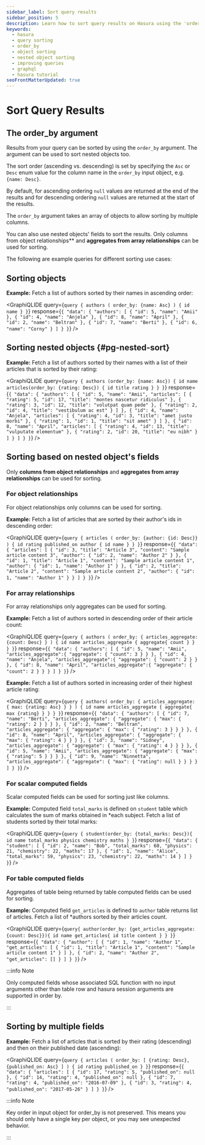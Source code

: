 ```yaml
---
sidebar_label: Sort query results
sidebar_position: 5
description: Learn how to sort query results on Hasura using the 'order_by' argument. Tutorial includes sorting objects & nested objects.
keywords:
  - hasura
  - query sorting
  - order_by
  - object sorting
  - nested object sorting
  - improving queries
  - graphql
  - hasura tutorial
seoFrontMatterUpdated: true
---
```



# Sort Query Results

## The **order_by** argument

Results from your query can be sorted by using the `order_by` argument. The argument can be used to sort nested objects
too.

The sort order (ascending vs. descending) is set by specifying the `Asc` or `Desc` enum value for the column name in the
`order_by` input object, e.g. `{name: Desc}`.

By default, for ascending ordering `null` values are returned at the end of the results and for descending ordering
`null` values are returned at the start of the results.

The `order_by` argument takes an array of objects to allow sorting by multiple columns.

You can also use nested objects' fields to sort the results. Only columns from object relationships** and **aggregates
from array relationships** can be used for sorting.

The following are example queries for different sorting use cases:

## Sorting objects

**Example:** Fetch a list of authors sorted by their names in ascending order:

<GraphiQLIDE
  query={`query {
  authors (
    order_by: {name: Asc}
  ) {
    id
    name
  }
}`}
  response={`{
  "data": {
    "authors": [
      {
        "id": 5,
        "name": "Amii"
      },
      {
        "id": 4,
        "name": "Anjela"
      },
      {
        "id": 8,
        "name": "April"
      },
      {
        "id": 2,
        "name": "Beltran"
      },
      {
        "id": 7,
        "name": "Berti"
      },
      {
        "id": 6,
        "name": "Corny"
      }
    ]
  }
}`}
/>

## Sorting nested objects {#pg-nested-sort}

**Example:** Fetch a list of authors sorted by their names with a list of their articles that is sorted by their rating:

<GraphiQLIDE
  query={`query {
  authors (order_by: {name: Asc}) {
    id
    name
    articles(order_by: {rating: Desc}) {
      id
      title
      rating
    }
  }
}`}
  response={`{
  "data": {
    "authors": [
      {
        "id": 5,
        "name": "Amii",
        "articles": [
          {
            "rating": 5,
            "id": 17,
            "title": "montes nascetur ridiculus"
          },
          {
            "rating": 3,
            "id": 12,
            "title": "volutpat quam pede"
          },
          {
            "rating": 2,
            "id": 4,
            "title": "vestibulum ac est"
          }
        ]
      },
      {
        "id": 4,
        "name": "Anjela",
        "articles": [
          {
            "rating": 4,
            "id": 3,
            "title": "amet justo morbi"
          },
          {
            "rating": 1,
            "id": 1,
            "title": "sit amet"
          }
        ]
      },
      {
        "id": 8,
        "name": "April",
        "articles": [
          {
            "rating": 4,
            "id": 13,
            "title": "vulputate elementum"
          },
          {
            "rating": 2,
            "id": 20,
            "title": "eu nibh"
          }
        ]
      }
    ]
  }
}`}
/>

## Sorting based on nested object's fields

Only **columns from object relationships** and **aggregates from array relationships** can be used for sorting.

### For object relationships

For object relationships only columns can be used for sorting.

**Example:** Fetch a list of articles that are sorted by their author's ids in descending order:

<GraphiQLIDE
  query={`query {
  articles (
    order_by: {author: {id: Desc}}
  ) {
    id
    rating
    published_on
    author {
      id
      name
    }
  }
}`}
  response={`{
  "data": {
    "articles": [
      {
        "id": 3,
        "title": "Article 3",
        "content": "Sample article content 3",
        "author": {
          "id": 2,
          "name": "Author 2"
        }
      },
      {
        "id": 1,
        "title": "Article 1",
        "content": "Sample article content 1",
        "author": {
          "id": 1,
          "name": "Author 1"
        }
      },
      {
        "id": 2,
        "title": "Article 2",
        "content": "Sample article content 2",
        "author": {
          "id": 1,
          "name": "Author 1"
        }
      }
    ]
  }
}`}
/>

### For array relationships

For array relationships only aggregates can be used for sorting.

**Example:** Fetch a list of authors sorted in descending order of their article count:

<GraphiQLIDE
  query={`query {
  authors (
    order_by: {
      articles_aggregate: {count: Desc}
    }
  ) {
    id
    name
    articles_aggregate {
      aggregate{
        count
      }
    }
  }
}`}
  response={`{
  "data": {
    "authors": [
      {
        "id": 5,
        "name": "Amii",
        "articles_aggregate":{
          "aggregate": {
            "count": 3
          }
        }
      },
      {
        "id": 4,
        "name": "Anjela",
        "articles_aggregate":{
          "aggregate": {
            "count": 2
          }
        }
      },
      {
        "id": 8,
        "name": "April",
        "articles_aggregate":{
          "aggregate": {
            "count": 2
          }
        }
      }
    ]
  }
}`}
/>

**Example:** Fetch a list of authors sorted in increasing order of their highest article rating:

<GraphiQLIDE
  query={`query {
  authors(
    order_by: {
      articles_aggregate: {
        max: {rating: Asc}
      }
    }
  ) {
    id
    name
    articles_aggregate {
      aggregate{
        max {rating}
      }
    }
  }
}`}
  response={`{
  "data": {
    "authors": [
      {
        "id": 7,
        "name": "Berti",
        "articles_aggregate": {
          "aggregate": {
            "max": {
              "rating": 2
            }
          }
        }
      },
      {
        "id": 2,
        "name": "Beltran",
        "articles_aggregate": {
          "aggregate": {
            "max": {
              "rating": 3
            }
          }
        }
      },
      {
        "id": 8,
        "name": "April",
        "articles_aggregate": {
          "aggregate": {
            "max": {
              "rating": 4
            }
          }
        }
      },
      {
        "id": 3,
        "name": "Sidney",
        "articles_aggregate": {
          "aggregate": {
            "max": {
              "rating": 4
            }
          }
        }
      },
      {
        "id": 5,
        "name": "Amii",
        "articles_aggregate": {
          "aggregate": {
            "max": {
              "rating": 5
            }
          }
        }
      },
      {
        "id": 9,
        "name": "Ninnetta",
        "articles_aggregate": {
          "aggregate": {
            "max": {
              "rating": null
            }
          }
        }
      }
    ]
  }
}`}
/>

### For scalar computed fields

Scalar computed fields can be used for sorting just like columns.

**Example:** Computed field `total_marks` is defined on `student` table which calculates the sum of marks obtained in
\*each subject. Fetch a list of students sorted by their total marks:

<GraphiQLIDE
  query={`query {
  student(order_by: {total_marks: Desc}){
    id
    name
    total_marks
    physics
    chemistry
    maths
  }
}`}
  response={`{
  "data": {
    "student": [
      {
        "id": 2,
        "name": "Bob",
        "total_marks": 60,
        "physics": 21,
        "chemistry": 22,
        "maths": 17
      },
      {
        "id": 1,
        "name": "Alice",
        "total_marks": 59,
        "physics": 23,
        "chemistry": 22,
        "maths": 14
      }
    ]
  }
}`}
/>

### For table computed fields

Aggregates of table being returned by table computed fields can be used for sorting.

**Example:** Computed field `get_articles` is defined to `author` table returns list of articles. Fetch a list of
\*authors sorted by their articles count.

<GraphiQLIDE
  query={`query{
  author(order_by: {get_articles_aggregate: {count: Desc}}){
    id
    name
    get_articles{
      id
      title
      content
    }
  }
}`}
  response={`{
  "data": {
    "author": [
      {
        "id": 1,
        "name": "Author 1",
        "get_articles": [
          {
            "id": 1,
            "title": "Article 1",
            "content": "Sample article content 1"
          }
        ]
      },
      {
        "id": 2,
        "name": "Author 2",
        "get_articles": []
      }
    ]
  }
}`}
/>

:::info Note

Only computed fields whose associated SQL function with no input arguments other than table row and hasura session
arguments are supported in order by.

:::

## Sorting by multiple fields

**Example:** Fetch a list of articles that is sorted by their rating (descending) and then on their published date
(ascending):

<GraphiQLIDE
  query={`query {
  articles (
    order_by: [
      {rating: Desc},
      {published_on: Asc}
    ]
  ) {
    id
    rating
    published_on
  }
}`}
  response={`{
  "data": {
    "articles": [
      {
        "id": 17,
        "rating": 5,
        "published_on": null
      },
      {
        "id": 14,
        "rating": 4,
        "published_on": null
      },
      {
        "id": 7,
        "rating": 4,
        "published_on": "2016-07-09"
      },
      {
        "id": 3,
        "rating": 4,
        "published_on": "2017-05-26"
      }
    ]
  }
}`}
/>

:::info Note

Key order in input object for order_by is not preserved. This means you should only have a single key per object, or you
may see unexpected behavior.

:::

